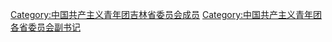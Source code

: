[[Category:中国共产主义青年团吉林省委员会成员|Category:中国共产主义青年团吉林省委员会成员]]
[[Category:中国共产主义青年团各省委员会副书记|Category:中国共产主义青年团各省委员会副书记]]